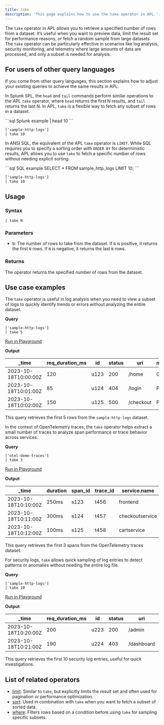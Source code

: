 ```yaml
---
title: take
description: 'This page explains how to use the take operator in APL.'
---
```


The `take` operator in APL allows you to retrieve a specified number of rows from a dataset. It’s useful when you want to preview data, limit the result set for performance reasons, or fetch a random sample from large datasets. The `take` operator can be particularly effective in scenarios like log analysis, security monitoring, and telemetry where large amounts of data are processed, and only a subset is needed for analysis.

## For users of other query languages

If you come from other query languages, this section explains how to adjust your existing queries to achieve the same results in APL.

<AccordionGroup>
<Accordion title="Splunk SPL users">

In Splunk SPL, the `head` and `tail` commands perform similar operations to the APL `take` operator, where `head` returns the first N results, and `tail` returns the last N. In APL, `take` is a flexible way to fetch any subset of rows in a dataset.

<CodeGroup>
```sql Splunk example
| head 10
```

```kusto APL equivalent
['sample-http-logs']
| take 10
```
</CodeGroup>

</Accordion>
<Accordion title="ANSI SQL users">

In ANSI SQL, the equivalent of the APL `take` operator is `LIMIT`. While SQL requires you to specify a sorting order with `ORDER BY` for deterministic results, APL allows you to use `take` to fetch a specific number of rows without needing explicit sorting.

<CodeGroup>
```sql SQL example
SELECT * FROM sample_http_logs LIMIT 10;
```

```kusto APL equivalent
['sample-http-logs']
| take 10
```
</CodeGroup>

</Accordion>
</AccordionGroup>

## Usage

### Syntax

```kusto
| take N
```

### Parameters

- `N`: The number of rows to take from the dataset. If `N` is positive, it returns the first `N` rows. If `N` is negative, it returns the last `N` rows.

### Returns

The operator returns the specified number of rows from the dataset.

## Use case examples

<Tabs>
<Tab title="Log analysis">

The `take` operator is useful in log analysis when you need to view a subset of logs to quickly identify trends or errors without analyzing the entire dataset.

**Query**

```kusto
['sample-http-logs'] 
| take 5
```

[Run in Playground](https://play.axiom.co/axiom-play-qf1k/explorer?initForm=%7B%22apl%22%3A%22%5B'sample-http-logs'%5D%20%7C%20take%205%22%7D)

**Output**

| _time               | req_duration_ms | id  | status | uri               | method | geo.city | geo.country |
|---------------------|-----------------|-----|--------|-------------------|--------|----------|-------------|
| 2023-10-18T10:00:00Z | 120             | u123 | 200    | /home             | GET    | Berlin   | Germany     |
| 2023-10-18T10:01:00Z | 85              | u124 | 404    | /login            | POST   | New York | USA         |
| 2023-10-18T10:02:00Z | 150             | u125 | 500    | /checkout         | POST   | Tokyo    | Japan       |

This query retrieves the first 5 rows from the `sample-http-logs` dataset.

</Tab>

<Tab title="OpenTelemetry traces">

In the context of OpenTelemetry traces, the `take` operator helps extract a small number of traces to analyze span performance or trace behavior across services.

**Query**

```kusto
['otel-demo-traces'] 
| take 3
```

[Run in Playground](https://play.axiom.co/axiom-play-qf1k/explorer?initForm=%7B%22apl%22%3A%22%5B'otel-demo-traces'%5D%20%7C%20take%203%22%7D)

**Output**

| _time               | duration | span_id | trace_id | service.name | kind     | status_code |
|---------------------|----------|---------|----------|--------------|----------|-------------|
| 2023-10-18T10:10:00Z | 250ms    | s123    | t456     | frontend     | server   | OK          |
| 2023-10-18T10:11:00Z | 300ms    | s124    | t457     | checkoutservice | client | OK          |
| 2023-10-18T10:12:00Z | 100ms    | s125    | t458     | cartservice  | internal | ERROR       |

This query retrieves the first 3 spans from the OpenTelemetry traces dataset.

</Tab>

<Tab title="Security logs">

For security logs, `take` allows quick sampling of log entries to detect patterns or anomalies without needing the entire log file.

**Query**

```kusto
['sample-http-logs'] 
| take 10
```

[Run in Playground](https://play.axiom.co/axiom-play-qf1k/explorer?initForm=%7B%22apl%22%3A%22%5B'sample-http-logs'%5D%20%7C%20take%2010%22%7D)

**Output**

| _time               | req_duration_ms | id  | status | uri         | method | geo.city | geo.country |
|---------------------|-----------------|-----|--------|-------------|--------|----------|-------------|
| 2023-10-18T10:20:00Z | 200             | u223 | 200    | /admin      | GET    | London   | UK          |
| 2023-10-18T10:21:00Z | 190             | u224 | 403    | /dashboard  | GET    | Berlin   | Germany     |

This query retrieves the first 10 security log entries, useful for quick investigations.

</Tab>
</Tabs>

## List of related operators

- [limit](/apl/tabular-operators/limit-operator): Similar to `take`, but explicitly limits the result set and often used for pagination or performance optimization.
- [sort](/apl/tabular-operators/sort-operator): Used in combination with `take` when you want to fetch a subset of sorted data.
- [where](/apl/tabular-operators/where-operator): Filters rows based on a condition before using `take` for sampling specific subsets.